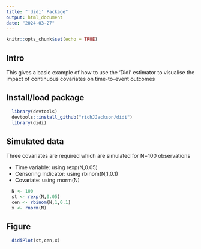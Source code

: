 ```yaml
---
title: "'didi' Package"
output: html_document
date: "2024-03-27"
---
```


```r
knitr::opts_chunk$set(echo = TRUE)
```

## Intro

This gives a basic example of how to use the 'Didi' estimator to visualise the impact of continuous covariates on time-to-event outcomes

## Install/load package
```r
  library(devtools)
  devtools::install_github("richJJackson/didi")
  library(didi)
```

## Simulated data
Three covariates are required which are simulated for N=100 observations

* Time variable: using rexp(N,0.05)
* Censoring Indicator: using rbinom(N,1,0.1)
* Covariate: using rnorm(N)

```r
  N <- 100
  st <- rexp(N,0.05)
  cen <- rbinom(N,1,0.1)
  x <- rnorm(N)
```

## Figure

```r
  didiPlot(st,cen,x)
```


